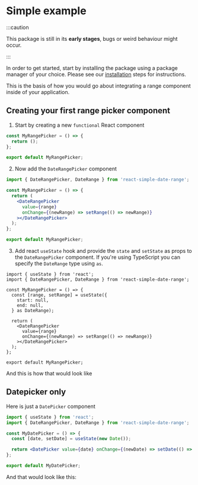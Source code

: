 
# Simple example

:::caution

This package is still in its **early stages**, bugs or weird behaviour might occur.

:::

In order to get started, start by installing the package using a package manager of your choice. Please see our [installation](installation.mdx) steps for instructions.

This is the basis of how you would go about integrating a range component inside of your application.

## Creating your first range picker component

1. Start by creating a new `functional` React component

```jsx
const MyRangePicker = () => {
  return ();
};

export default MyRangePicker;
```

2. Now add the `DateRangePicker` component

```jsx {1,5-8}
import { DateRangePicker, DateRange } from 'react-simple-date-range';

const MyRangePicker = () => {
  return (
    <DateRangePicker
      value={range}
      onChange={(newRange) => setRange(() => newRange)}
    ></DateRangePicker>
  );
};

export default MyRangePicker;
```

3. Add react `useState` hook and provide the `state` and `setState` as props to the `DateRangePicker` component. If you're using TypeScript you can specify the `DateRange` type using `as`.

```tsx {1,5-8}
import { useState } from 'react';
import { DateRangePicker, DateRange } from 'react-simple-date-range';

const MyRangePicker = () => {
  const [range, setRange] = useState({
    start: null,
    end: null,
  } as DateRange);

  return (
    <DateRangePicker
      value={range}
      onChange={(newRange) => setRange(() => newRange)}
    ></DateRangePicker>
  );
};

export default MyRangePicker;
```

And this is how that would look like

<SimpleDateRangeExample></SimpleDateRangeExample>

## Datepicker only

Here is just a `DatePicker` component

```jsx {7}
import { useState } from 'react';
import { DateRangePicker, DateRange } from 'react-simple-date-range';

const MyDatePicker = () => {
  const [date, setDate] = useState(new Date());

  return <DatePicker value={date} onChange={(newDate) => setDate(() => newDate)}></DatePicker>;
};

export default MyDatePicker;
```

And that would look like this:

<SimpleDatePickerExample></SimpleDatePickerExample>
